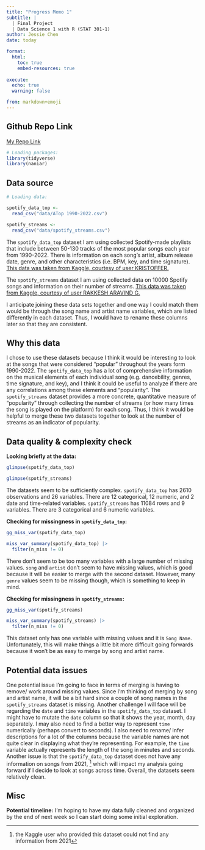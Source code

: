 ```yaml
---
title: "Progress Memo 1"
subtitle: |
  | Final Project 
  | Data Science 1 with R (STAT 301-1)
author: Jessie Chen
date: today

format:
  html:
    toc: true
    embed-resources: true
    
execute:
  echo: true
  warning: false

from: markdown+emoji 
---
```


::: {.callout-tip icon=false}

## Github Repo Link

[My Repo Link](https://github.com/stat301-1-2023-fall/final-project-1-Jchench)

```r
# Loading packages:
library(tidyverse)
library(naniar)
```

:::

## Data source

```r
# Loading data:

spotify_data_top <- 
  read_csv("data/ATop 1990-2022.csv")

spotify_streams <- 
  read_csv("data/spotify_streams.csv")

```

The `spotify_data_top` dataset I am using collected Spotify-made playlists that include between 50-130 tracks of the most popular songs each year from 1990-2022. There is information on each song's artist, album release date, genre, and other characteristics (i.e. BPM, key, and time signature). [This data was taken from Kaggle, courtesy of user KRISTOFFER.](https://www.kaggle.com/datasets/ztofff/top-1990-2022)

The `spotify_streams` dataset I am using collected data on 10000 Spotify songs and information on their number of streams. [This data was taken from Kaggle, courtesy of user RAKKESH ARAVIND G.](https://www.kaggle.com/datasets/rakkesharv/spotify-top-10000-streamed-songs)

I anticipate joining these data sets together and one way I could match them would be through the song name and artist name variables, which are listed differently in each dataset. Thus, I would have to rename these columns later so that they are consistent.

## Why this data

I chose to use these datasets because I think it would be interesting to look at the songs that were considered "popular" throughout the years form 1990-2022. The `spotify_data_top` has a lot of comprehensive information on the musical elements of each individual song (e.g. dancebility, genres, time signature, and key), and I think it could be useful to analyze if there are any correlations among these elements and "popularity". The `spotify_streams` dataset provides a more concrete, quantitative measure of "popularity" through collecting the number of streams (or how many times the song is played on the platform) for each song. Thus, I think it would be helpful to merge these two datasets together to look at the number of streams as an indicator of popularity.

## Data quality & complexity check

**Looking briefly at the data:**
```r
glimpse(spotify_data_top)

glimpse(spotify_streams)
```

The datasets seem to be sufficiently complex. `spotify_data_top` has 2610 observations and 26 variables. There are 12 categorical, 12 numeric, and 2 date and time-related variables. `spotify_streams` has 11084 rows and 9 variables. There are 3 categorical and 6 numeric variables. 

**Checking for missingness in `spotify_data_top`:**
```r
gg_miss_var(spotify_data_top)

miss_var_summary(spotify_data_top) |> 
  filter(n_miss != 0)
```
There don't seem to be too many variables with a large number of missing values. `song` and `artist` don't seem to have missing values, which is good because it will be easier to merge with the second dataset. However, many `genre` values seem to be missing though, which is something to keep in mind.

**Checking for missingness in `spotify_streams`:**
```r
gg_miss_var(spotify_streams)

miss_var_summary(spotify_streams) |> 
  filter(n_miss != 0)
```
This dataset only has one variable with missing values and it is `Song Name`. Unfortunately, this will make things a little bit more difficult going forwards because it won't be as easy to merge by song and artist name.

## Potential data issues

One potential issue I'm going to face in terms of merging is having to remove/ work around missing values. Since I'm thinking of merging by song and artist name, it will be a bit hard since a couple of song names in the `spotify_streams` dataset is missing. Another challenge I will face will be regarding the `date` and `time` variables in the `spotify_data_top` dataset. I might have to mutate the `date` column so that it shows the year, month, day separately. I may also need to find a better way to represent `time` numerically (perhaps convert to seconds). I also need to rename/ infer descriptions for a lot of the columns because the variable names are not quite clear in displaying what they're representing. For example, the `time` variable actually represents the length of the song in minutes and seconds. Another issue is that the `spotify_data_top` dataset does not have any information on songs from 2021, ^[the Kaggle user who provided this dataset could not find any information from 2021] which will impact my analysis going forward if I decide to look at songs across time. Overall, the datasets seem relatively clean.

## Misc

**Potential timeline:** I'm hoping to have my data fully cleaned and organized by the end of next week so I can start doing some initial exploration.
